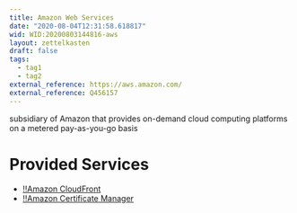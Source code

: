 ```yaml
---
title: Amazon Web Services
date: "2020-08-04T12:31:58.618817"
wid: WID:20200803144816-aws
layout: zettelkasten
draft: false
tags:
  - tag1
  - tag2
external_reference: https://aws.amazon.com/
external_reference: Q456157
---
```


subsidiary of Amazon that provides on-demand cloud computing platforms
on a metered pay-as-you-go basis

Provided Services
=================

-   [!!Amazon CloudFront](WID:20200803144648-cloudfront)
-   [!!Amazon Certificate Manager](WID:20200803145314-aws_acm)
